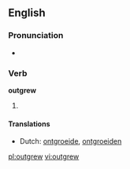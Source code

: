 ==English==

===Pronunciation===
* {{IPA|/'ɑʊtɡɻʊə/}}

===Verb===
'''outgrew'''

# {{past tense of|[[outgrow]]}}

====Translations====
* Dutch: [[ontgroeide]], [[ontgroeiden]]

[[pl:outgrew]]
[[vi:outgrew]]